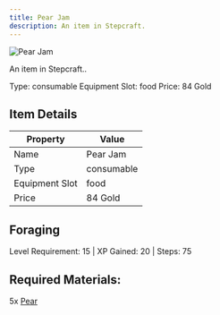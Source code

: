 ```yaml
---
title: Pear Jam
description: An item in Stepcraft.
---
```


<div className="flex items-start gap-6 mb-8">
  <div className="flex-shrink-0">
    <img src="/assets/resources/foraging/pear_jam.png" alt="Pear Jam" className="w-24 h-24 border rounded-lg" />
  </div>
  <div className="flex-1">
    <div className="space-y-2">
      <p className="text-lg text-muted-foreground">An item in Stepcraft..</p>
      <div className="flex flex-wrap gap-4 text-sm">
        <span className="px-2 py-1 bg-green-100 dark:bg-green-900 rounded-md">
          Type: consumable
        </span>
        <span className="px-2 py-1 bg-purple-100 dark:bg-purple-900 rounded-md">
          Equipment Slot: food
        </span>
        <span className="px-2 py-1 bg-yellow-100 dark:bg-yellow-900 rounded-md">
          Price: 84 Gold
        </span>
      </div>
    </div>
  </div>
</div>

## Item Details
| Property | Value |
|----------|-------|
| Name | Pear Jam |
| Type | consumable |
| Equipment Slot | food |
| Price | 84 Gold |

## Foraging
Level Requirement: 15 | XP Gained: 20 | Steps: 75

## Required Materials:
5x [Pear](/docs/resources/individual/pear)


